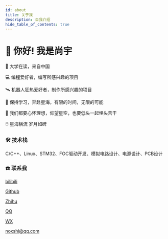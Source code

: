 ```yaml
---
id: about
title: 关于我
description: 自我介绍
hide_table_of_contents: true
---
```



# 👋 你好! 我是尚宇

🧑 大学在读，来自中国

💻 编程爱好者，编写所感兴趣的项目

🛰️ 机器人狂热爱好者，制作所感兴趣的项目

🌌 保持学习，奔赴星海，有限的时间，无限的可能

🦾 我们都要心怀理想，仰望星空，也要低头一起埋头苦干

🖱️ 星海横流 岁月如碑

### 🛠 技术栈
C/C++、Linux、STM32、FOC驱动开发、模拟电路设计、电源设计、PCB设计

### ☎️ 联系我

<p style={{display: 'flex', gap: '0.5rem'}}> <BilibiliIcon /> <a href="https://space.bilibili.com/511798206?spm_id_from=333.1007.0.0" target="_blank">bilibili</a></p>

<p style={{display: 'flex', gap: '0.5rem'}}> <GithubIcon /> <a href="https://github.com/NOX369" target="_blank">Github</a></p>

<p style={{display: 'flex', gap: '0.5rem'}}> <ZhihuIcon /> <a href="https://www.zhihu.com/people/chui-zi-26-38" target="_blank">Zhihu</a></p>

<p style={{display: 'flex', gap: '0.5rem'}}> <QqIcon /> <a href="http://wpa.qq.com/msgrd?v=3&uin=45273526&site=qq&menu=yes" target="_blank">QQ</a></p>

<p style={{display: 'flex', gap: '0.5rem'}}> <WxIcon /> <a href="http://n0i.cn/1DmzeU" target="_blank">WX</a></p>

<p style={{display: 'flex', gap: '0.5rem'}}> <EmailIcon /> <a href="mailto:noxshi@qq.com" target="_blank">noxshi@qq.com</a></p>

